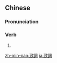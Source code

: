 {{also|致词}}
==Chinese==
{{zh-forms|s=致词}}

===Pronunciation===
{{zh-pron
|m=zhìcí
|c=zi3 ci4
|mn=qz:tì-sîr/tw,xm,zz:tì-sû
|cat=v
}}

===Verb===
{{zh-verb}}

# {{zh-alt-form|致辭|to [[deliver]] a [[speech]]}}

[[zh-min-nan:致詞]]
[[ja:致詞]]